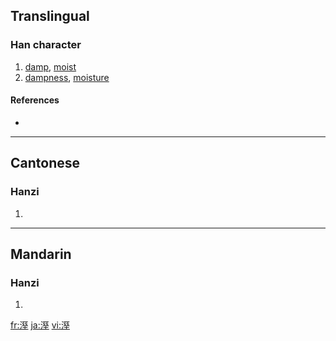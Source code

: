 {{also|濕}}
==Translingual==

===Han character===
{{Han char|rn=85|rad=水|as=10|sn=13|four=3111<sub>4</sub>|canj=水一女土 (EMVG)}}

# [[damp]], [[moist]]
# [[dampness]], [[moisture]]

====References====
* {{Han ref|kx=0641.140|dkj=17992|dj=1048.190|hdz=31697.060|uh=6EBC|ud=28348|bh=B7C3|bd=47043}}

----

==Cantonese==

===Hanzi===
{{yue-hanzi|jyut=|y=sap1}}

# {{defn|Cantonese}}

----

==Mandarin==

===Hanzi===
{{cmn-hanzi|pin=[[qì]] ([[qi4]]), [[shī]] ([[shi1]])|wg=ch'i<sup>4</sup>, shih<sup>1</sup>}}

# {{defn|Mandarin}}

[[fr:溼]]
[[ja:溼]]
[[vi:溼]]